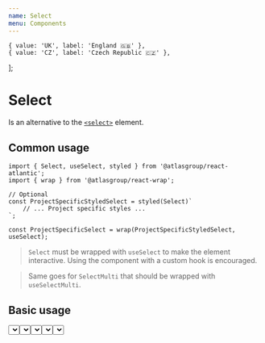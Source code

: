 ```yaml
---
name: Select
menu: Components
---
```





    { value: 'UK', label: 'England 🇬🇧' },
    { value: 'CZ', label: 'Czech Republic 🇨🇿' },
];

# Select

Is an alternative to the [`<select>`](https://developer.mozilla.org/en-US/docs/Web/HTML/Element/select) element.

## Common usage

```tsx
import { Select, useSelect, styled } from '@atlasgroup/react-atlantic';
import { wrap } from '@atlasgroup/react-wrap';

// Optional
const ProjectSpecificStyledSelect = styled(Select)`
    // ... Project specific styles ...
`;

const ProjectSpecificSelect = wrap(ProjectSpecificStyledSelect, useSelect);
```

> `Select` must be wrapped with `useSelect` to make the element interactive. Using the component with a custom hook is encouraged.

> Same goes for `SelectMulti` that should be wrapped with `useSelectMulti`.

## Basic usage

<Playground>
    <Select options={options} />
</Playground>

### Multi

<Playground>
    <SelectMulti options={options} />
</Playground>

## Different sizes

<Playground>
    <WrapperHorizontal>
        <Select options={options} size="small" />
        <Select options={options} size="medium" />
        <Select options={options} size="large" />
    </WrapperHorizontal>
</Playground>

## Full width

<Playground>
    <Select options={options} isFullWidth />
</Playground>

## Known issues

-   [#1] - Unnecessary wrapping of the component in each project
-   [#2] - The component is not accessible via keyboard (might be useful for accessibility)
-   [#3] - Third party component is used
